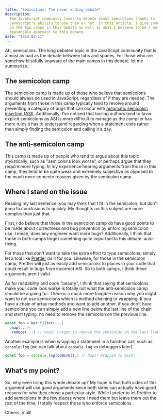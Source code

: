 ```yaml
---
title: "Semicolons: The never ending debate"
description:
  The JavaScript community loves to debate about semicolons thanks to
  JavaScript's ability to use them or not. In this article, I give some thoughts
  on the two camps in this debate as well as what I believe to be a more
  reasonable approach to this debate.
date: "2023-02-11"
---
```


Ah, semicolons. The long debated topic in the JavaScript community that is
almost as bad as the debate between tabs and spaces. For those who are somehow
blissfully unaware of the main camps in this debate, let me summarize.

## The semicolon camp

The semicolon camp is made up of those who believe that semicolons should always
be used in JavaScript, regardless of if they are needed. The arguments from
those in this camp typically tend to revolve around preventing a category of
bugs that can occur with
[automatic semicolon insertion (ASI)](https://developer.mozilla.org/en-US/docs/Web/JavaScript/Reference/Lexical_grammar#automatic_semicolon_insertion).
Additionally, I've noticed that tooling authors tend to favor explicit
semicolons as ASI is more difficult to manage as the compiler has more rules it
has to understand regarding when a statement ends rather than simply finding the
semicolon and calling it a day.

## The anti-semicolon camp

This camp is made up of people who tend to argue about this topic stylistically,
such as "semicolons look worse", or perhaps argue that they require more typing.
In my experience hearing arguments from those in this camp, they tend to be
quite weak and extremely subjective as opposed to the much more concrete reasons
given by the semicolon camp.

## Where I stand on the issue

Reading my last sentence, you may think that I fit in the semicolon, but don't
jump to conclusions to quickly. My thoughts on this subject are more complex
than just that.

First, I do believe that those in the semicolon camp do have good points to be
made about correctness and bug prevention by enforcing semicolon use. I mean,
does any engineer want more bugs? Additionally, I think that those in both camps
forget something quite important to this debate: auto-fixing.

For those that don't want to take the extra effort to type semicolons, simply
let a tool like [Prettier](https://prettier.io) do it for you. Likewise, for
those in the semicolon camp, Prettier will just as easily add semicolons to
places in your code that could result in bugs from incorrect ASI. So to both
camps, I think these arguments aren't valid.

As for readability and code "beauty", I think that saying that semicolons make
your code look worse is totally not what the anti-semicolon camp should be
arguing for. There is a much more tangible reason why you might want to not use
semicolons which is method chaining or wrapping. If you have a chain of array
methods and want to add another, if you don't have semicolons you can simply add
a new line below the last line of the chain and start typing, no need to remove
the semicolon on the previous line.

```javascript
const foo = bar.filter(...)
  .map(...);
  .reduce(...) // Oops! Forgot to remove the semicolon on the last line!
```

Another example is when wrapping a statement in a function call, such as
`console.log` (we can talk about `console.log` vs debuggers later).

```javascript
const foo = console.log(doWork();) // Oops! Wrapped to much!
```

## What's my point?

So, why even bring this whole debate up? My hope is that both sides of this
argument will use good arguments since both sides can actually have good reasons
for why they chose a particular style. While I prefer to let Prettier to add
semicolons in the few places where I need them but leave them out the rest of
the time, I totally respect those who enforce semicolons.

Cheers, y'all!
